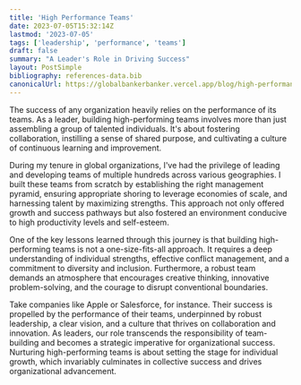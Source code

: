 ```yaml
---
title: 'High Performance Teams'
date: 2023-07-05T15:32:14Z
lastmod: '2023-07-05'
tags: ['leadership', 'performance', 'teams']
draft: false
summary: "A Leader's Role in Driving Success"
layout: PostSimple
bibliography: references-data.bib
canonicalUrl: https://globalbankerbanker.vercel.app/blog/high-performance-teams/
---
```


The success of any organization heavily relies on the performance of its teams. As a leader, building high-performing teams involves more than just assembling a group of talented individuals. It's about fostering collaboration, instilling a sense of shared purpose, and cultivating a culture of continuous learning and improvement.

During my tenure in global organizations, I've had the privilege of leading and developing teams of multiple hundreds across various geographies. I built these teams from scratch by establishing the right management pyramid, ensuring appropriate shoring to leverage economies of scale, and harnessing talent by maximizing strengths. This approach not only offered growth and success pathways but also fostered an environment conducive to high productivity levels and self-esteem.

One of the key lessons learned through this journey is that building high-performing teams is not a one-size-fits-all approach. It requires a deep understanding of individual strengths, effective conflict management, and a commitment to diversity and inclusion. Furthermore, a robust team demands an atmosphere that encourages creative thinking, innovative problem-solving, and the courage to disrupt conventional boundaries.

Take companies like Apple or Salesforce, for instance. Their success is propelled by the performance of their teams, underpinned by robust leadership, a clear vision, and a culture that thrives on collaboration and innovation. As leaders, our role transcends the responsibility of team-building and becomes a strategic imperative for organizational success. Nurturing high-performing teams is about setting the stage for individual growth, which invariably culminates in collective success and drives organizational advancement.
